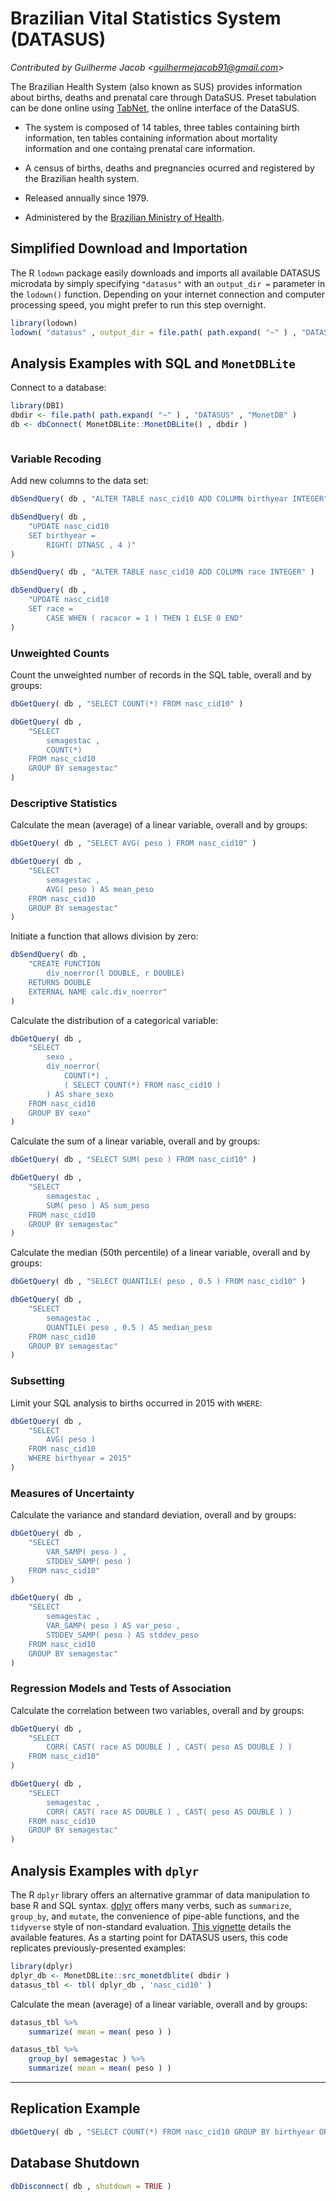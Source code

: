 # Brazilian Vital Statistics System (DATASUS) {-}

*Contributed by Guilherme Jacob <<guilhermejacob91@gmail.com>>*

The Brazilian Health System (also known as SUS) provides information about births, deaths and prenatal care through DataSUS. Preset tabulation can be done online using [TabNet](http://tabnet.datasus.gov.br), the online interface of the DataSUS.

* The system is composed of 14 tables, three tables containing birth information, ten tables containing information about mortality information and one containg prenatal care information.

* A census of births, deaths and pregnancies ocurred and registered by the Brazilian health system.

* Released annually since 1979.

* Administered by the [Brazilian Ministry of Health](http://www.saude.gov.br/).

## Simplified Download and Importation {-}

The R `lodown` package easily downloads and imports all available DATASUS microdata by simply specifying `"datasus"` with an `output_dir =` parameter in the `lodown()` function. Depending on your internet connection and computer processing speed, you might prefer to run this step overnight.

```r
library(lodown)
lodown( "datasus" , output_dir = file.path( path.expand( "~" ) , "DATASUS" ) )
```

## Analysis Examples with SQL and `MonetDBLite` {-}

Connect to a database:

```r
library(DBI)
dbdir <- file.path( path.expand( "~" ) , "DATASUS" , "MonetDB" )
db <- dbConnect( MonetDBLite::MonetDBLite() , dbdir )
```

```r

```

### Variable Recoding {-}

Add new columns to the data set:
```r
dbSendQuery( db , "ALTER TABLE nasc_cid10 ADD COLUMN birthyear INTEGER" )

dbSendQuery( db , 
	"UPDATE nasc_cid10 
	SET birthyear = 
		RIGHT( DTNASC , 4 )" 
)

dbSendQuery( db , "ALTER TABLE nasc_cid10 ADD COLUMN race INTEGER" )

dbSendQuery( db , 
	"UPDATE nasc_cid10 
	SET race = 
		CASE WHEN ( racacor = 1 ) THEN 1 ELSE 0 END" 
)
```

### Unweighted Counts {-}

Count the unweighted number of records in the SQL table, overall and by groups:
```r
dbGetQuery( db , "SELECT COUNT(*) FROM nasc_cid10" )

dbGetQuery( db ,
	"SELECT
		semagestac ,
		COUNT(*) 
	FROM nasc_cid10
	GROUP BY semagestac"
)
```

### Descriptive Statistics {-}

Calculate the mean (average) of a linear variable, overall and by groups:
```r
dbGetQuery( db , "SELECT AVG( peso ) FROM nasc_cid10" )

dbGetQuery( db , 
	"SELECT 
		semagestac , 
		AVG( peso ) AS mean_peso
	FROM nasc_cid10 
	GROUP BY semagestac" 
)
```

Initiate a function that allows division by zero:
```r
dbSendQuery( db , 
	"CREATE FUNCTION 
		div_noerror(l DOUBLE, r DOUBLE) 
	RETURNS DOUBLE 
	EXTERNAL NAME calc.div_noerror" 
)
```

Calculate the distribution of a categorical variable:
```r
dbGetQuery( db , 
	"SELECT 
		sexo , 
		div_noerror( 
			COUNT(*) , 
			( SELECT COUNT(*) FROM nasc_cid10 ) 
		) AS share_sexo
	FROM nasc_cid10 
	GROUP BY sexo" 
)
```

Calculate the sum of a linear variable, overall and by groups:
```r
dbGetQuery( db , "SELECT SUM( peso ) FROM nasc_cid10" )

dbGetQuery( db , 
	"SELECT 
		semagestac , 
		SUM( peso ) AS sum_peso 
	FROM nasc_cid10 
	GROUP BY semagestac" 
)
```

Calculate the median (50th percentile) of a linear variable, overall and by groups:
```r
dbGetQuery( db , "SELECT QUANTILE( peso , 0.5 ) FROM nasc_cid10" )

dbGetQuery( db , 
	"SELECT 
		semagestac , 
		QUANTILE( peso , 0.5 ) AS median_peso
	FROM nasc_cid10 
	GROUP BY semagestac" 
)
```

### Subsetting {-}

Limit your SQL analysis to births occurred in 2015 with `WHERE`:
```r
dbGetQuery( db ,
	"SELECT
		AVG( peso )
	FROM nasc_cid10
	WHERE birthyear = 2015"
)
```

### Measures of Uncertainty {-}

Calculate the variance and standard deviation, overall and by groups:
```r
dbGetQuery( db , 
	"SELECT 
		VAR_SAMP( peso ) , 
		STDDEV_SAMP( peso ) 
	FROM nasc_cid10" 
)

dbGetQuery( db , 
	"SELECT 
		semagestac , 
		VAR_SAMP( peso ) AS var_peso ,
		STDDEV_SAMP( peso ) AS stddev_peso
	FROM nasc_cid10 
	GROUP BY semagestac" 
)
```

### Regression Models and Tests of Association {-}

Calculate the correlation between two variables, overall and by groups:
```r
dbGetQuery( db , 
	"SELECT 
		CORR( CAST( race AS DOUBLE ) , CAST( peso AS DOUBLE ) )
	FROM nasc_cid10" 
)

dbGetQuery( db , 
	"SELECT 
		semagestac , 
		CORR( CAST( race AS DOUBLE ) , CAST( peso AS DOUBLE ) )
	FROM nasc_cid10 
	GROUP BY semagestac" 
)
```

## Analysis Examples with `dplyr` {-}

The R `dplyr` library offers an alternative grammar of data manipulation to base R and SQL syntax. [dplyr](https://github.com/tidyverse/dplyr/) offers many verbs, such as `summarize`, `group_by`, and `mutate`, the convenience of pipe-able functions, and the `tidyverse` style of non-standard evaluation. [This vignette](https://cran.r-project.org/web/packages/dplyr/vignettes/dplyr.html) details the available features. As a starting point for DATASUS users, this code replicates previously-presented examples:

```r
library(dplyr)
dplyr_db <- MonetDBLite::src_monetdblite( dbdir )
datasus_tbl <- tbl( dplyr_db , 'nasc_cid10' )
```
Calculate the mean (average) of a linear variable, overall and by groups:
```r
datasus_tbl %>%
	summarize( mean = mean( peso ) )

datasus_tbl %>%
	group_by( semagestac ) %>%
	summarize( mean = mean( peso ) )
```

---

## Replication Example {-}

```r
dbGetQuery( db , "SELECT COUNT(*) FROM nasc_cid10 GROUP BY birthyear ORDER BY birthyear" )
```

## Database Shutdown {-}

```r
dbDisconnect( db , shutdown = TRUE )
```
